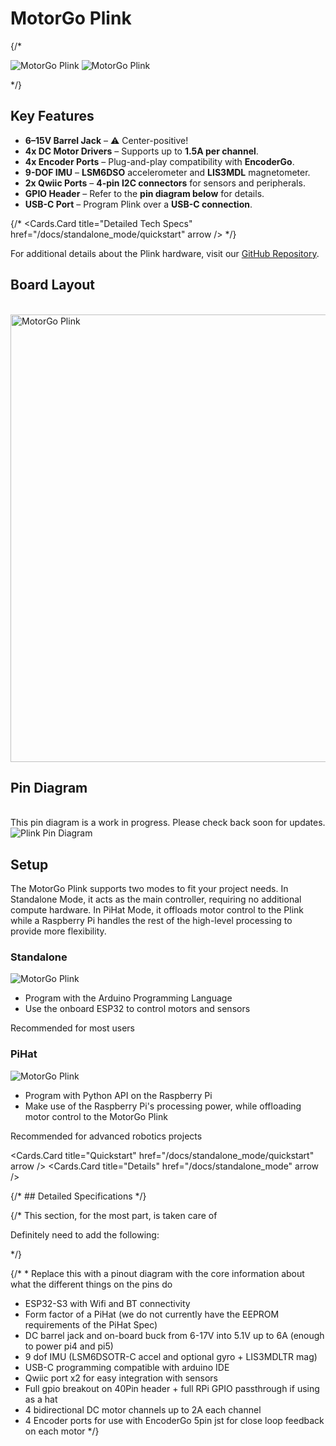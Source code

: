 


# MotorGo Plink
{/* <TwoColumns>

<Column>
<Image src="../assets/plink_welcome.gif" alt="MotorGo Plink" width={400} height={400} />

</Column>

<Column>
<Image src="../assets/plink.png" alt="MotorGo Plink" width={1824} height={1472} />


</Column>

</TwoColumns> */}

## Key Features

- **6–15V Barrel Jack** – ⚠️ Center-positive!
- **4x DC Motor Drivers** – Supports up to **1.5A per channel**.
- **4x Encoder Ports** – Plug-and-play compatibility with **EncoderGo**.
- **9-DOF IMU** – **LSM6DSO** accelerometer and **LIS3MDL** magnetometer.
- **2x Qwiic Ports** – **4-pin I2C connectors** for sensors and peripherals.
- **GPIO Header** – Refer to the **pin diagram below** for details.
- **USB-C Port** – Program Plink over a **USB-C connection**.


{/* <Cards.Card
    title="Detailed Tech Specs"
    href="/docs/standalone_mode/quickstart"
    arrow
  /> */}

For additional details about the Plink hardware, visit our [GitHub Repository](https://github.com/Every-Flavor-Robotics/motorgo-plink-hardware).




## Board Layout
<br />


<div style={{ textAlign: 'center' }}>
  <img
    src="../assets/plink_layout.png"
    alt="MotorGo Plink"
    width="870"
    height="716"
  />
</div>



## Pin Diagram
<br />

<Callout type="warning" >
    This pin diagram is a work in progress. Please check back soon for updates.
</Callout>
<br />

<Image src="../assets/plink_pin_diagram.png" alt="Plink Pin Diagram" width={1720} height={946} />


## Setup
The MotorGo Plink supports two modes to fit your project needs. In Standalone Mode, it acts as the main controller, requiring no additional compute hardware. In PiHat Mode, it offloads motor control to the Plink while a Raspberry Pi handles the rest of the high-level processing to provide more flexibility.
<TwoColumns>

<Column>


### Standalone

<Image src="../assets/plink_rover.jpg" alt="MotorGo Plink" width={600} height={600} />



* Program with the Arduino Programming Language
* Use the onboard ESP32 to control motors and sensors


<Callout type="info" >
    Recommended for most users
</Callout>

</Column>

<Column>

### PiHat


<Image src="../assets/plink_rover.jpg" alt="MotorGo Plink" width={600} height={600} />

* Program with Python API on the Raspberry Pi
* Make use of the Raspberry Pi's processing power, while offloading motor control to the MotorGo Plink


<Callout type="info" >
    Recommended for advanced robotics projects

</Callout>

</Column>

</TwoColumns>

<TwoColumns>

<Column>

<Cards>

  <Cards.Card
    title="Quickstart"
    href="/docs/standalone_mode/quickstart"
    arrow
  />
  <Cards.Card
    title="Details"
    href="/docs/standalone_mode"
    arrow
  />

</Cards>

</Column>

<Column>

<Cards>
  <Cards.Card
    title="Quickstart"
    href="/docs/pihat_mode/quickstart"
    arrow
  />
  <Cards.Card
    title="Details"
    href="/docs/pihat_mode"
    arrow
  />

</Cards>

</Column>

</TwoColumns>


{/* ## Detailed Specifications */}


{/*
This section, for the most part, is taken care of

Definitely need to add the following:

*/}

{/* * Replace this with a pinout diagram with the core information about what the different things on the pins do
* ESP32-S3 with Wifi and BT connectivity
* Form factor of a PiHat (we do not currently have the EEPROM requirements of the PiHat Spec)
* DC barrel jack and on-board buck from 6-17V into 5.1V up to 6A (enough to power pi4 and pi5)
* 9 dof IMU (LSM6DSOTR-C accel and optional gyro + LIS3MDLTR mag)
* USB-C programming compatible with arduino IDE
* Qwiic port x2 for easy integration with sensors
* Full gpio breakout on 40Pin header + full RPi GPIO passthrough if using as a hat
* 4 bidirectional DC motor channels up to 2A each channel
* 4 Encoder ports for use with EncoderGo 5pin jst for close loop feedback on each motor */}
